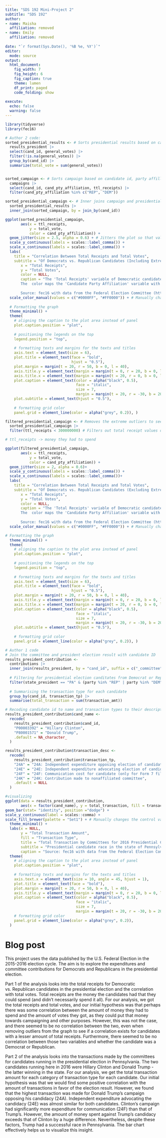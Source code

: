 ```yaml
---
title: "SDS 192 Mini-Project 2"
subtitle: "SDS 192"
author: 
- name: Maisha
  affiliation: removed
- name: Emily
  affiliation: removed
  
date: "`r format(Sys.Date(), '%B %e, %Y')`"
editor: 
  mode: source
output: 
  html_document:
    fig_width: 7
    fig_height: 6
    fig_caption: true
    theme: lumen
    df_print: paged
    code_folding: show
    
execute:
  echo: false
  warning: false
---
```


```r
library(tidyverse)
library(fec16)
```



```r
# Author 2 code:
sorted_presidential_results <- # Sorts presidential results based on candidate id and general votes, removing NA values, and combining redundant candidate ids due to different states
  results_president |>
  select(cand_id, general_votes) |>
  filter(!is.na(general_votes)) |>
  group_by(cand_id) |>
  summarize(total_vote = sum(general_votes))


sorted_campaign <- # Sorts campaign based on candidate id, party affilliation, total receipts, and removes parties that aren't Republican or Democratic
  campaigns |>
  select(cand_id, cand_pty_affiliation, ttl_receipts) |>
  filter(cand_pty_affiliation %in% c("REP", "DEM"))

sorted_presidential_campaign <- # Inner joins campaign and presidential results by candidate id
  sorted_presidential_results |>
  inner_join(sorted_campaign, by = join_by(cand_id))

ggplot(sorted_presidential_campaign,
       aes(x = ttl_receipts,
           y = total_vote,
           color = cand_pty_affiliation)) +
  geom_jitter(size = 2.5, alpha = 0.6) + # Jitters the plot so that values are a little more visible
  scale_y_continuous(labels = scales::label_comma()) +
  scale_x_continuous(labels = scales::label_comma()) +
  labs(
    title = "Correlation Between Total Receipts and Total Votes",
    subtitle = "Of Democrats vs. Republican Candidates (Including Extreme Outliers)",
       x = "Total Receipts",
       y = "Total Votes",
       color = NULL,
       caption = "The 'Total Receipts' variable of Democratic candidates vs. Republican candidates has been mapped to x-axis and the y-axis reflects the 'Total Votes' each candidate receives.
       The  color maps the 'Candidate Party Affiliation' variable with whether the candidate is Democratic or Republican.
       
       Source: fec16 with data from the Federal Election Committee (https://github.com/baumer-lab/fec16/tree/master)") +
  scale_color_manual(values = c("#0000FF", "#FF0000")) + # Manually changes the control variable colors
  
  # Formatting the graph
  theme_minimal() +
  theme(
    # aligning the caption to the plot area instead of panel
    plot.caption.position = "plot", 
    
    # positioning the legends on the top
    legend.position = "top",
    
    # formatting texts and margins for the texts and titles
    axis.text = element_text(size = 6), 
    plot.title = element_text(face = "bold", 
                              hjust = "0.5"),  
    plot.margin = margin(t = 20, r = 50, b = 0, l = 40),
    axis.title.y = element_text(margin = margin(t = 0, r = 20, b = 0, l = 0)),
    axis.title.x = element_text(margin = margin(t = 20, r = 0, b = 0, l = 0)),
    plot.caption = element_text(color = alpha("black", 0.5),
                                face = "italic",
                                size = 7,
                                margin = margin(t = 20, r = -30, b = 20, l = 50)),
    plot.subtitle = element_text(hjust = "0.5"),
    
    # formatting grid color
    panel.grid = element_line(color = alpha("grey", 0.2)), )

filtered_presidential_campaign <- # Removes the extreme outliers to see if there's any correlation on a smaller scale
  sorted_presidential_campaign |>
  filter(ttl_receipts < 300000000) # Filters out total receipt values over 

# ttl_receipts -> money they had to spend

ggplot(filtered_presidential_campaign,
       aes(x = ttl_receipts,
           y = total_vote,
           color = cand_pty_affiliation)) +
  geom_jitter(size = 2, alpha = 0.6)+
  scale_y_continuous(labels = scales::label_comma()) +
  scale_x_continuous(labels = scales::label_comma())+
  labs(
    title = "Correlation Between Total Receipts and Total Votes",
    subtitle = "Of Democrats vs. Republican Candidates (Excluding Extreme Outliers with over 300,000,000 Total Receipts)",
       x = "Total Receipts",
       y = "Total Votes",
       color = NULL,
       caption = "The 'Total Receipts' variable of Democratic candidates vs. Republican candidates has been mapped to x-axis and the y-axis reflects the 'Total Votes' each candidate receives.
       The  color maps the 'Candidate Party Affiliation' variable with whether the candidate is Democratic or Republican.
       
       Source: fec16 with data from the Federal Election Committee (https://github.com/baumer-lab/fec16/tree/master)") +
  scale_color_manual(values = c("#0000FF", "#FF0000")) + # Manually changes the control variable colors

# Formatting the graph
  theme_minimal() +
  theme(
    # aligning the caption to the plot area instead of panel
    plot.caption.position = "plot", 
    
    # positioning the legends on the top
    legend.position = "top",
    
    # formatting texts and margins for the texts and titles
    axis.text = element_text(size = 6), 
    plot.title = element_text(face = "bold", 
                              hjust = "0.5"),  
    plot.margin = margin(t = 20, r = 50, b = 0, l = 40),
    axis.title.y = element_text(margin = margin(t = 0, r = 20, b = 0, l = 0)),
    axis.title.x = element_text(margin = margin(t = 20, r = 0, b = 0, l = 0)),
    plot.caption = element_text(color = alpha("black", 0.5),
                                face = "italic",
                                size = 7,
                                margin = margin(t = 20, r = -30, b = 20, l = 50)),
    plot.subtitle = element_text(hjust = "0.5"),
    
    # formatting grid color
    panel.grid = element_line(color = alpha("grey", 0.2)), )
```

```r
# Author 1 code
# Join the committee and president election result with candidate ID
results_president_contribution <- 
  contributions |>
  inner_join(results_president, by = "cand_id", suffix = c("_committee","_president")) |>
  
  # Filtering for presidential election canditates from Democrat or Republican party running in Pennsylvania 
  filter(state_president == "PA" & (party %in% "REP" | party %in% "DEM") & !is.na(cand_id)) |>
  
  # Summarising the transaction type for each candidate
  group_by(cand_id, transaction_tp) |>
  summarise(total_transaction = sum(transaction_amt)) 

# Recoding candidate id to name and transaction types to their description
results_president_contribution$cand_name <-
  recode(
    results_president_contribution$cand_id, 
    "P00003392" = "Hillary Clinton", 
    "P80001571" = "Donald Trump",
    .default = NA_character_
  )

results_president_contribution$transaction_desc <-
  recode(
    results_president_contribution$transaction_tp, 
    "24A" = "24A: Independent expenditure opposing election of candidate", 
    "24E" = "24E: Independent expenditure advocating election of candidate",
    "24F" = "24F: Communication cost for candidate (only for Form 7 filer)",
    "24K" = "24K: Contribution made to nonaffiliated committee",
    .default = NULL
  )

#visualizing
ggplot(data = results_president_contribution, 
       aes(x = factor(cand_name), y = total_transaction, fill = transaction_desc)) +
geom_bar(stat= "identity", position ="dodge") +
scale_y_continuous(label = scales::comma) +
scale_fill_brewer(palette = "Set1") + # Manually changes the control variable colors 
  theme_minimal() +
  labs(x = NULL,
       y = "Total Transaction Amount",
       fill = "Transaction Type",
       title = "Total Transaction by Committees for 2016 Presidential Candidates",
       subtitle = "Presidential candidate race in the state of Pennsylvania",
       caption = "Source: fec16 with data from the Federal Election Committee (https://github.com/baumer-lab/fec16/tree/master)") +
  theme(
    # aligning the caption to the plot area instead of panel
    plot.caption.position = "plot", 
    
    # formatting texts and margins for the texts and titles
    axis.text.x = element_text(size = 10, angle = 45, hjust = 1), 
    plot.title = element_text(face = "bold"),  
    plot.margin = margin(t = 20, r = 50, b = 0, l = 40),
    axis.title.y = element_text(margin = margin(t = 0, r = 20, b = 0, l = 0)),
    plot.caption = element_text(color = alpha("black", 0.5),
                                face = "italic",
                                size = 7,
                                margin = margin(t = 20, r = -30, b = 20, l = 50)),
    # formatting grid color
    panel.grid = element_line(color = alpha("grey", 0.2)), 
  )

```



# Blog post

This project uses the data published by the U.S. Federal Election in the 2015-2016 election cycle. The aim is to explore the expenditures and committee contributions for Democrats and Republicans in the presidential election.

Part 1 of the analysis looks into the total receipts for Democratic vs. Republican candidates in the presidential election and the correlation with total votes. Total receipts are the money the candidates had that they could spend (and didn’t necessarily spend it all).
For our analysis, we got the total receipts and total votes, and our initial hypothesis was that perhaps there was some correlation between the amount of money they had to spend and the amount of votes they got, as they could put that money towards campaigning and other purposes. However, this was not the case, and there seemed to be no correlation between the two, even when removing outliers from the graph to see if a correlation exists for candidates with a lesser amount of total receipts. Furthermore, there seemed to be no correlation between those two variables and whether the candidate was a Democrat or Republican.

Part 2 of the analysis looks into the transactions made by the committees for candidates running in the presidential election in Pennsylvania. The two candidates running here in 2016 were Hillary Clinton and Donald Trump - the latter winning in the state. 
For our analysis, we get the total transaction amount for each category of transaction type for each candidate. Our initial hypothesis was that we would find some positive correlation with the amount of transactions in favor of the election result. However, we found that the highest transaction was made for Donald Trump's campaign opposing his candidacy (24A).
Independent expenditure advocating the candidacy (24E) was almost similar for both candidates. Clinton's campaign had significantly more expenditure for communication (24F) than that of Trump's. However, the amount of money spent against Trump's candidacy exceeds that of Clinton by a huge difference. Nevertheless, despite these factors, Trump had a successful race in Pennsylvania. The bar chart effectively helps us to visualize this insight. 